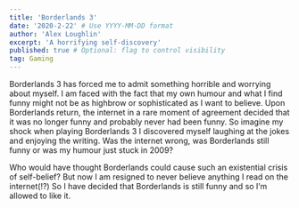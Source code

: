 ```yaml
---
title: 'Borderlands 3'
date: '2020-2-22' # Use YYYY-MM-DD format
author: 'Alex Loughlin'
excerpt: 'A horrifying self-discovery'
published: true # Optional: flag to control visibility
tag: Gaming
---
```


Borderlands 3 has forced me to admit something horrible and worrying about myself. I am faced with the fact that my own humour and what I find funny might not be as highbrow or sophisticated as I want to believe. Upon Borderlands return, the internet in a rare moment of agreement decided that it was no longer funny and probably never had been funny. So imagine my shock when playing Borderlands 3 I discovered myself laughing at the jokes and enjoying the writing. Was the internet wrong, was Borderlands still funny or was my humour just stuck in 2009?

Who would have thought Borderlands could cause such an existential crisis of self-belief? But now I am resigned to never believe anything I read on the internet(!?) So I have decided that Borderlands is still funny and so I’m allowed to like it.
